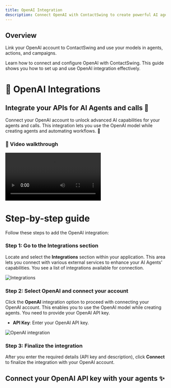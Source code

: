 ```yaml
---
title: OpenAI Integration
description: Connect OpenAI with ContactSwing to create powerful AI agents and automate workflows using OpenAI models.
---
```


## Overview

Link your OpenAI account to ContactSwing and use your models in agents, actions, and campaigns.

Learn how to connect and configure OpenAI with ContactSwing. This guide shows you how to set up and use OpenAI integration effectively.

# 🔗 OpenAI Integrations

## Integrate your APIs for AI Agents and calls 🤖

Connect your OpenAI account to unlock advanced AI capabilities for your agents and calls. This integration lets you use the OpenAI model while creating agents and automating workflows. 🚀

### 🎥 Video walkthrough

<div class="card-video">
  <video src="https://storage.googleapis.com/helpsessionvideos/Contactswing/Videos/OA.mp4" autoplay playsinline controls title="OpenAI Integration"></video>
</div>

# Step-by-step guide

Follow these steps to add the OpenAI integration:

### Step 1: Go to the Integrations section
Locate and select the **Integrations** section within your application. This area lets you connect with various external services to enhance your AI Agents' capabilities. You see a list of integrations available for connection.

<img src="https://storage.googleapis.com/helpsessionvideos/Contactswing/images/integra.jpg" alt="Integrations" />

### Step 2: Select OpenAI and connect your account
Click the **OpenAI** integration option to proceed with connecting your OpenAI account. This enables you to use the OpenAI model while creating agents. You need to provide your OpenAI API key.
- **API Key**: Enter your OpenAI API key.

<img src="https://storage.googleapis.com/helpsessionvideos/Contactswing/images/ao.jpg" alt="OpenAI integration" />

### Step 3: Finalize the integration
After you enter the required details (API key and description), click **Connect** to finalize the integration with your OpenAI account.

## Connect your OpenAI API key with your agents ✨
